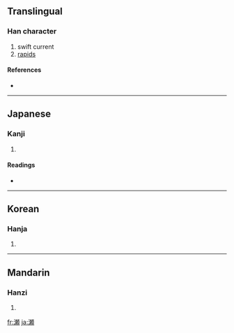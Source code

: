 {{also|瀨}}
==Translingual==

===Han character===
{{Han char|rn=85|rad=水|as=16|sn=19|four=|canj=水木中金 (EDLC), X水木中金 (XEDLC)|ids=⿰[[氵]][[頼]]}}

# swift current
# [[rapids]]

====References====
* {{Han ref|kx=0660.271|dkj=18672|hdz=31782.040|uh=702C|ud=28716}}

----

==Japanese==

===Kanji===
{{ja-kanji|grade=c|rs=水16}}

# {{defn|Japanese}}

====Readings====
* {{ja-readings|on=[[らい]] (rai)|kun=[[せ]] (se)}}

----

==Korean==

===Hanja===
{{ko-hanja|hangeul=뢰>뇌|eumhun=|rv=roe>noe|mr=roe>noe|y=loy>noy}}

# {{defn|Korean}}

----

==Mandarin==

===Hanzi===
{{cmn-hanzi|pin=[[lài]] ([[lai4]])|wg=lai<sup>4</sup>}}

# {{defn|Mandarin}}

[[fr:瀬]]
[[ja:瀬]]